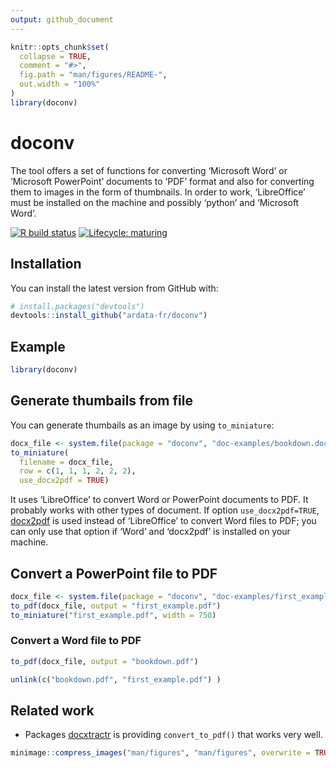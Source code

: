 ```yaml
---
output: github_document
---
```


<!-- README.md is generated from README.Rmd. Please edit that file -->

```r
knitr::opts_chunk$set(
  collapse = TRUE,
  comment = "#>",
  fig.path = "man/figures/README-",
  out.width = "100%"
)
library(doconv)
```

# doconv

The tool offers a set of functions for converting 'Microsoft Word' or 
'Microsoft PowerPoint' documents to 'PDF' format and also for converting 
them to images in the form of thumbnails. In order to work, 'LibreOffice' 
must be installed on the machine and possibly 'python' and 'Microsoft Word'.

<!-- badges: start -->
[![R build status](https://github.com/ardata-fr/doconv/workflows/R-CMD-check/badge.svg)](https://github.com/ardata-fr/doconv/actions)
[![Lifecycle: maturing](https://img.shields.io/badge/lifecycle-experimental-orange.svg)](https://www.tidyverse.org/lifecycle/#experimental)
<!-- badges: end -->

## Installation

You can install the latest version from GitHub with:

``` r
# install.packages("devtools")
devtools::install_github("ardata-fr/doconv")
```


## Example

```r
library(doconv)
```
## Generate thumbails from file

You can generate thumbails as an image by using `to_miniature`:

```r
docx_file <- system.file(package = "doconv", "doc-examples/bookdown.docx")
to_miniature(
  filename = docx_file, 
  row = c(1, 1, 1, 2, 2, 2),
  use_docx2pdf = TRUE)
```

It uses 'LibreOffice' to convert Word or PowerPoint documents to PDF. It
probably works with other types of document. If option `use_docx2pdf=TRUE`,
[docx2pdf](https://github.com/AlJohri/docx2pdf) is used instead of 'LibreOffice'
to convert Word files to PDF; you can only use that option if 'Word' and
'docx2pdf' is installed on your machine.

## Convert a PowerPoint file to PDF

```r
docx_file <- system.file(package = "doconv", "doc-examples/first_example.pptx")
to_pdf(docx_file, output = "first_example.pdf")
to_miniature("first_example.pdf", width = 750)
```

### Convert a Word file to PDF

```r
to_pdf(docx_file, output = "bookdown.pdf")
```

```r
unlink(c("bookdown.pdf", "first_example.pdf") )
```

## Related work

* Packages [docxtractr](http://cran.r-project.org/package=docxtractr) is providing 
`convert_to_pdf()` that works very well. 

```r
minimage::compress_images("man/figures", "man/figures", overwrite = TRUE)
```


